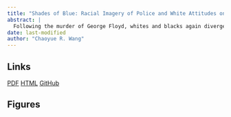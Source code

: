 ```yaml
---
title: "Shades of Blue: Racial Imagery of Police and White Attitudes on Policing"
abstract: |
  Following the murder of George Floyd, whites and blacks again diverged in their perceptions of and reactions to the reality of police violence in the United States. While existing works look into experiential and cultural differences between the two groups, this study examines the role of whites' excessive representation in police workforce that fosters a "white imagery" of the profession. Can this racialized image of police officers activate in-group favoritism among whites but push blacks away? Merging the 2020 Cooperative Election Study with administrative sampling of local police departments, I find that given whites' share of local population constant, a higher percentage of white officers in local police department is associated with more favorable feelings of police among whites, a greater black-white divide in police attitudes, and makes the white residents more tolerant of police at the presence of police violence.
date: last-modified
author: "Chaoyue R. Wang"
---
```


## Links

[PDF](../../assets/papers/racialized-police.pdf){.btn .btn-outline-primary .btn-sm role="button"} [HTML](../../index.qmd){.btn .btn-outline-info .btn-sm role="button"} [GitHub](https://github.com/raphaellie/racialized-police){.btn .btn-outline-info .btn-sm role="button"}

## Figures
